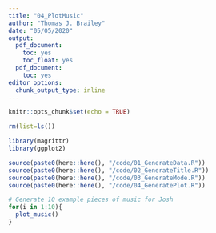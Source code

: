```yaml
---
title: "04_PlotMusic"
author: "Thomas J. Brailey"
date: "05/05/2020"
output:
  pdf_document:
    toc: yes
    toc_float: yes
  pdf_document:
    toc: yes
editor_options:
  chunk_output_type: inline
---
```

<style>
    body .main-container {
        max-width: 100%;
    }
</style>


```r
knitr::opts_chunk$set(echo = TRUE)
```

```r
rm(list=ls())
```

```r
library(magrittr)
library(ggplot2)
```

```r
source(paste0(here::here(), "/code/01_GenerateData.R"))
source(paste0(here::here(), "/code/02_GenerateTitle.R"))
source(paste0(here::here(), "/code/03_GenerateMode.R"))
source(paste0(here::here(), "/code/04_GeneratePlot.R"))
```

```r
# Generate 10 example pieces of music for Josh
for(i in 1:10){
  plot_music()
}
```
